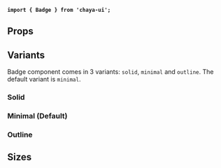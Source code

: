 
<Meta
    title="Components/Display/Badge"
    of={BadgeStories}
/>

<Title>Badge</Title>

**`import { Badge } from 'chaya-ui';`**

<Primary />

## Props

<Controls />


## Variants

Badge component comes in 3 variants: `solid`, `minimal` and `outline`. The default variant is `minimal`.

### Solid

<Story name="Solid Variant" />

### Minimal (Default)

<Story name="Minimal Variant" />

### Outline

<Story name="Outline Variant" />

## Sizes

<Story name="Badge Sizes" />
